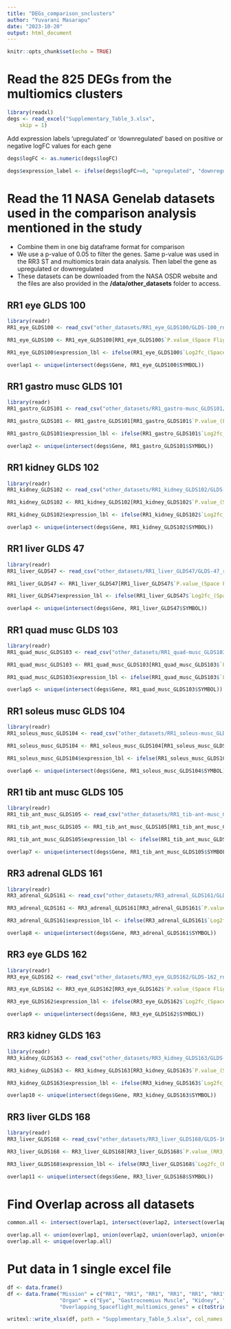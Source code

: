 ```yaml
---
title: "DEGs_comparison_snclusters"
author: "Yuvarani Masarapu"
date: "2023-10-20"
output: html_document
---
```


```r
knitr::opts_chunk$set(echo = TRUE)
```

# Read the 825 DEGs from the multiomics clusters
```r
library(readxl)
degs <- read_excel("Supplementary_Table_3.xlsx", 
    skip = 1)
```

Add expression labels 'upregulated' or 'downregulated' based on positive or negative logFC values for each gene
```r
degs$logFC <- as.numeric(degs$logFC)

degs$expression_label <- ifelse(degs$logFC>=0, "upregulated", "downregulated")
```

# Read the 11 NASA Genelab datasets used in the comparison analysis mentioned in the study

* Combine them in one big dataframe format for comparison
* We use a p-value of 0.05 to filter the genes. Same p-value was used in the RR3 ST and multiomics brain data analysis. Then label the gene as upregulated or downregulated
* These datasets can be downloaded from the NASA OSDR website and the files are also provided in the **/data/other_datasets** folder to access.

## RR1 eye GLDS 100
```r
library(readr)
RR1_eye_GLDS100 <- read_csv("other_datasets/RR1_eye_GLDS100/GLDS-100_rna_seq_differential_expression.csv")

RR1_eye_GLDS100 <- RR1_eye_GLDS100[RR1_eye_GLDS100$`P.value_(Space Flight)v(Ground Control)`<0.05, ] #2686 genes with P-value less than 0.05

RR1_eye_GLDS100$expression_lbl <- ifelse(RR1_eye_GLDS100$`Log2fc_(Space Flight)v(Ground Control)`>=0, "upregulated", "downregulated")

overlap1 <- unique(intersect(degs$Gene, RR1_eye_GLDS100$SYMBOL))
```

## RR1 gastro musc GLDS 101
```r
library(readr)
RR1_gastro_GLDS101 <- read_csv("other_datasets/RR1_gastro-musc_GLDS101/GLDS-101_rna_seq_differential_expression.csv")

RR1_gastro_GLDS101 <- RR1_gastro_GLDS101[RR1_gastro_GLDS101$`P.value_(FLT)v(GC)`<0.05, ] #1865 genes with P-value less than 0.05

RR1_gastro_GLDS101$expression_lbl <- ifelse(RR1_gastro_GLDS101$`Log2fc_(FLT)v(GC)`>=0, "upregulated", "downregulated")

overlap2 <- unique(intersect(degs$Gene, RR1_gastro_GLDS101$SYMBOL))
```

## RR1 kidney GLDS 102
```r
library(readr)
RR1_kidney_GLDS102 <- read_csv("other_datasets/RR1_kidney_GLDS102/GLDS-102_rna_seq_differential_expression.csv")

RR1_kidney_GLDS102 <- RR1_kidney_GLDS102[RR1_kidney_GLDS102$`P.value_(Space Flight)v(Ground Control)`<0.05, ] #2322 genes with P-value less than 0.05

RR1_kidney_GLDS102$expression_lbl <- ifelse(RR1_kidney_GLDS102$`Log2fc_(Space Flight)v(Ground Control)`>=0, "upregulated", "downregulated")

overlap3 <- unique(intersect(degs$Gene, RR1_kidney_GLDS102$SYMBOL))
```

## RR1 liver GLDS 47
```r
library(readr)
RR1_liver_GLDS47 <- read_csv("other_datasets/RR1_liver_GLDS47/GLDS-47_rna_seq_differential_expression.csv")

RR1_liver_GLDS47 <- RR1_liver_GLDS47[RR1_liver_GLDS47$`P.value_(Space Flight)v(Ground Control)`<0.05, ] #1198 genes with P-value less than 0.05

RR1_liver_GLDS47$expression_lbl <- ifelse(RR1_liver_GLDS47$`Log2fc_(Space Flight)v(Ground Control)`>=0, "upregulated", "downregulated")

overlap4 <- unique(intersect(degs$Gene, RR1_liver_GLDS47$SYMBOL))
```

## RR1 quad musc GLDS 103
```r
library(readr)
RR1_quad_musc_GLDS103 <- read_csv("other_datasets/RR1_quad-musc_GLDS103/GLDS-103_rna_seq_differential_expression.csv")

RR1_quad_musc_GLDS103 <- RR1_quad_musc_GLDS103[RR1_quad_musc_GLDS103$`P.value_(Space Flight)v(Ground Control)`<0.05, ] #3185 genes with P-value less than 0.05

RR1_quad_musc_GLDS103$expression_lbl <- ifelse(RR1_quad_musc_GLDS103$`Log2fc_(Space Flight)v(Ground Control)`>=0, "upregulated", "downregulated")

overlap5 <- unique(intersect(degs$Gene, RR1_quad_musc_GLDS103$SYMBOL))
```

## RR1 soleus musc GLDS 104
```r
library(readr)
RR1_soleus_musc_GLDS104 <- read_csv("other_datasets/RR1_soleus-musc_GLDS104/GLDS-104_rna_seq_differential_expression.csv")

RR1_soleus_musc_GLDS104 <- RR1_soleus_musc_GLDS104[RR1_soleus_musc_GLDS104$`P.value_(FLT)v(GC)`<0.05, ] #6871 genes with P-value less than 0.05

RR1_soleus_musc_GLDS104$expression_lbl <- ifelse(RR1_soleus_musc_GLDS104$`Log2fc_(FLT)v(GC)`>=0, "upregulated", "downregulated")

overlap6 <- unique(intersect(degs$Gene, RR1_soleus_musc_GLDS104$SYMBOL))
```

## RR1 tib ant musc GLDS 105
```r
library(readr)
RR1_tib_ant_musc_GLDS105 <- read_csv("other_datasets/RR1_tib-ant-musc_GLDS105/GLDS-105_rna_seq_differential_expression.csv")

RR1_tib_ant_musc_GLDS105 <- RR1_tib_ant_musc_GLDS105[RR1_tib_ant_musc_GLDS105$`P.value_(FLT)v(GC)`<0.05, ] #3319 genes with P-value less than 0.05

RR1_tib_ant_musc_GLDS105$expression_lbl <- ifelse(RR1_tib_ant_musc_GLDS105$`Log2fc_(FLT)v(GC)`>=0, "upregulated", "downregulated")

overlap7 <- unique(intersect(degs$Gene, RR1_tib_ant_musc_GLDS105$SYMBOL))
```

## RR3 adrenal GLDS 161
```r
library(readr)
RR3_adrenal_GLDS161 <- read_csv("other_datasets/RR3_adrenal_GLDS161/GLDS-161_rna_seq_differential_expression.csv")

RR3_adrenal_GLDS161 <- RR3_adrenal_GLDS161[RR3_adrenal_GLDS161$`P.value_(Space Flight)v(Ground Control)`<0.05, ] #908 genes with P-value less than 0.05

RR3_adrenal_GLDS161$expression_lbl <- ifelse(RR3_adrenal_GLDS161$`Log2fc_(Space Flight)v(Ground Control)`>=0, "upregulated", "downregulated")

overlap8 <- unique(intersect(degs$Gene, RR3_adrenal_GLDS161$SYMBOL))
```

## RR3 eye GLDS 162
```r
library(readr)
RR3_eye_GLDS162 <- read_csv("other_datasets/RR3_eye_GLDS162/GLDS-162_rna_seq_differential_expression.csv")

RR3_eye_GLDS162 <- RR3_eye_GLDS162[RR3_eye_GLDS162$`P.value_(Space Flight)v(Ground Control)`<0.05, ] #1870 genes with P-value less than 0.05

RR3_eye_GLDS162$expression_lbl <- ifelse(RR3_eye_GLDS162$`Log2fc_(Space Flight)v(Ground Control)`>=0, "upregulated", "downregulated")

overlap9 <- unique(intersect(degs$Gene, RR3_eye_GLDS162$SYMBOL))
```

## RR3 kidney GLDS 163
```r
library(readr)
RR3_kidney_GLDS163 <- read_csv("other_datasets/RR3_kidney_GLDS163/GLDS-163_rna_seq_differential_expression.csv")

RR3_kidney_GLDS163 <- RR3_kidney_GLDS163[RR3_kidney_GLDS163$`P.value_(Space Flight)v(Ground Control)`<0.05, ] #3084 genes with P-value less than 0.05

RR3_kidney_GLDS163$expression_lbl <- ifelse(RR3_kidney_GLDS163$`Log2fc_(Space Flight)v(Ground Control)`>=0, "upregulated", "downregulated")

overlap10 <- unique(intersect(degs$Gene, RR3_kidney_GLDS163$SYMBOL))
```

## RR3 liver GLDS 168
```r
library(readr)
RR3_liver_GLDS168 <- read_csv("other_datasets/RR3_liver_GLDS168/GLDS-168_rna_seq_differential_expression.csv")

RR3_liver_GLDS168 <- RR3_liver_GLDS168[RR3_liver_GLDS168$`P.value_(RR3_FLT_wERCC)v(RR3_GC_wERCC)`<0.05, ] # 978 genes with P-value less than 0.05

RR3_liver_GLDS168$expression_lbl <- ifelse(RR3_liver_GLDS168$`Log2fc_(RR3_FLT_wERCC)v(RR3_GC_wERCC)`>=0, "upregulated", "downregulated")

overlap11 <- unique(intersect(degs$Gene, RR3_liver_GLDS168$SYMBOL))
```

# Find Overlap across all datasets
```r
common.all <- intersect(overlap1, intersect(overlap2, intersect(overlap3, intersect(overlap4, intersect(overlap5, intersect(overlap6, intersect(overlap7, intersect(overlap8, (intersect(overlap9, intersect(overlap10, overlap11)))))))))))

overlap.all <- union(overlap1, union(overlap2, union(overlap3, union(overlap4, union(overlap5, union(overlap6, union(overlap7, union(overlap8, (union(overlap9, union(overlap10, overlap11)))))))))))
overlap.all <- unique(overlap.all)
```

# Put data in 1 single excel file
```r
df <- data.frame()
df <- data.frame("Mission" = c("RR1", "RR1", "RR1", "RR1", "RR1", "RR1", "RR1", "RR3", "RR3", "RR3", "RR3"), 
                 "Organ" = c("Eye", "Gastrocnemius Muscle", "Kidney", "Liver", "Quadriceps Muscle", "Soleus Muscle", "Tibialis Anterior Muscle", "Adrenal Gland", "Eye", "Kidney", "Liver"),
                 "Overlapping_Spaceflight_multiomics_genes" = c(toString(overlap1), toString(overlap2), toString(overlap3), toString(overlap4), toString(overlap5), toString(overlap6), toString(overlap7), toString(overlap8), toString(overlap9), toString(overlap10), toString(overlap11)))

writexl::write_xlsx(df, path = "Supplementary_Table_5.xlsx", col_names = TRUE)
```


